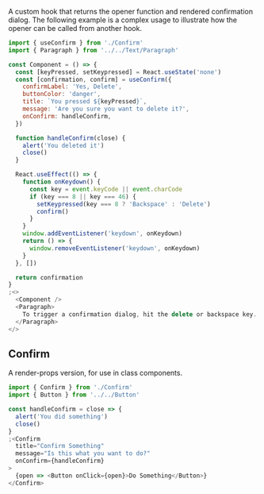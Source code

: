 A custom hook that returns the opener function and rendered confirmation dialog. The following example is a complex usage to illustrate how the opener can be called from another hook.

```js
import { useConfirm } from './Confirm'
import { Paragraph } from '../../Text/Paragraph'

const Component = () => {
  const [keyPressed, setKeypressed] = React.useState('none')
  const [confirmation, confirm] = useConfirm({
    confirmLabel: 'Yes, Delete',
    buttonColor: 'danger',
    title: `You pressed ${keyPressed}`,
    message: 'Are you sure you want to delete it?',
    onConfirm: handleConfirm,
  })

  function handleConfirm(close) {
    alert('You deleted it')
    close()
  }

  React.useEffect(() => {
    function onKeydown() {
      const key = event.keyCode || event.charCode
      if (key === 8 || key === 46) {
        setKeypressed(key === 8 ? 'Backspace' : 'Delete')
        confirm()
      }
    }
    window.addEventListener('keydown', onKeydown)
    return () => {
      window.removeEventListener('keydown', onKeydown)
    }
  }, [])

  return confirmation
}
;<>
  <Component />
  <Paragraph>
    To trigger a confirmation dialog, hit the delete or backspace key.
  </Paragraph>
</>
```

## Confirm

A render-props version, for use in class components.

```js
import { Confirm } from './Confirm'
import { Button } from '../../Button'

const handleConfirm = close => {
  alert('You did something')
  close()
}
;<Confirm
  title="Confirm Something"
  message="Is this what you want to do?"
  onConfirm={handleConfirm}
>
  {open => <Button onClick={open}>Do Something</Button>}
</Confirm>
```
